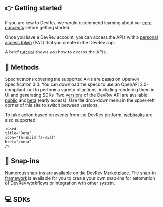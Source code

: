 ## 👉 Getting started

If you are new to DevRev, we would recommend learning about our [core concepts](https://docs.devrev.ai/intro) before getting started.

Once you have a DevRev account, you can access the APIs with a [personal access token](/about/authentication) (PAT) that you create in the DevRev app.

A brief [tutorial](/api-reference/getting-started) shows you how to access the APIs.

## 🧬 Methods

Specifications covering the supported APIs are based on OpenAPI Specification 3.0. You can download the specs to use an OpenAPI 3.0-compliant tool to perform a variety of actions, including rendering them in UI and generating SDKs. Two [versions](/about/versioning) of the DevRev API are available: [public](/public) and [beta](/beta) (early access). Use the drop-down menu in the upper-left corner of this site to switch between versions.

To take action based on events from the DevRev platform, [webhooks](/guides/webhooks) are also supported.
<Cards>
    <Card
    title="Public"
    icon="fa-solid fa-code"
    href="/public"
    />

    <Card
    title="Beta"
    icon="fa-solid fa-vial"
    href="/beta"
    />
</Cards>

## 🧩 Snap-ins

Numerous snap-ins are available on the DevRev [Marketplace](https://devrev.ai/marketplace). The [snap-in framework](/snapin-development/concepts) is available for you to create your own snap-ins for automation of DevRev workflows or integration with other system.

## 💻 SDKs

<Cards>
    <Card
    title="PLuG SDK"
    icon="fa-solid fa-message"
    href="/sdks/plug/overview"
    />
</Cards>
